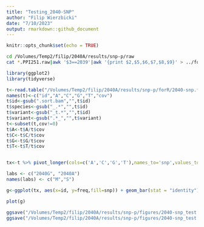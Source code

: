 ```yaml
---
title: "Testing_2040-SNP"
author: "Filip Wierzbicki"
date: "7/10/2023"
output: rmarkdown::github_document
---
```


```r
knitr::opts_chunk$set(echo = TRUE)
```

```bash
cd /Volumes/Temp2/filip/2040A/results/snp-p/raw
cat *.PPI251.raw|awk '$3==2039'|awk '{print $2,$5,$6,$7,$8,$9}' > ../forR/2040-snp.forR


```


```R
library(ggplot2)
library(tidyverse)

t<-read.table("/Volumes/Temp2/filip/2040A/results/snp-p/forR/2040-snp.forR")
names(t)<-c("id","A","C","G","T","cov")
t$id<-gsub(".sort.bam","",t$id)
t$species<-gsub("_.*","",t$id)
t$variant<-gsub("_t.*","",t$id)
t$variant<-gsub(".*_","",t$variant)
t<-subset(t,cov!=0)
t$A<-t$A/t$cov
t$C<-t$C/t$cov
t$G<-t$G/t$cov
t$T<-t$T/t$cov


tx<-t %>% pivot_longer(cols=c('A','C','G','T'),names_to='snp',values_to='freq')

labs <- c("2040G", "2040A")
names(labs) <- c("M","S")

g<-ggplot(tx, aes(x=id, y=freq,fill=snp)) + geom_bar(stat = "identity")+theme(legend.title = element_blank(), axis.title.x=element_blank(),axis.title.y=element_blank(),axis.text.x = element_text(angle=45,vjust = 1,hjust = 1,size=5)) +facet_wrap(variant~species,scales = "free",labeller = labeller(variant=labs))

plot(g)

ggsave("/Volumes/Temp2/filip/2040A/results/snp-p/figures/2040-snp_test.pdf",width=12,height=6)
ggsave("/Volumes/Temp2/filip/2040A/results/snp-p/figures/2040-snp_test.png",width=12,height=6)



```


